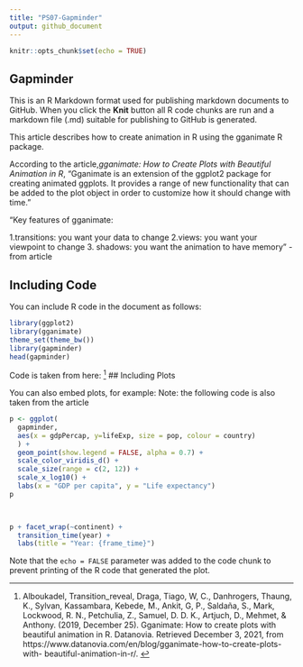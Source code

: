 ```yaml
---
title: "PS07-Gapminder"
output: github_document
---
```


```r
knitr::opts_chunk$set(echo = TRUE)
```

## Gapminder

This is an R Markdown format used for publishing markdown documents to GitHub.
When you click the **Knit** button all R code chunks are run and a markdown 
file (.md) suitable for publishing to GitHub is generated.


This article describes how to create animation in R using the gganimate R 
package.

According to the article,*gganimate: How to Create Plots with Beautiful 
Animation in R*,
"Gganimate is an extension of the ggplot2 package for creating animated ggplots.
It provides a range of new functionality that can be added to the plot object 
in order to customize how it should change with time."

"Key features of gganimate:

1.transitions: you want your data to change
2.views: you want your viewpoint to change
3. shadows: you want the animation to have memory" - from article

## Including Code

You can include R code in the document as follows:

```r
library(ggplot2)
library(gganimate)
theme_set(theme_bw())
library(gapminder)
head(gapminder)
```
Code is taken from here: ^[Alboukadel, Transition_reveal, 
Draga, Tiago, W, C., Danhrogers, Thaung, K., Sylvan, 
Kassambara, Kebede, M., Ankit, G, P., Saldaña, S., Mark, 
Lockwood, R. N., Petchulia, Z., Samuel, D. D. K., Artjuch, D., Mehmet, 
&amp; Anthony. (2019, December 25). Gganimate: How to create plots with 
beautiful animation in R. Datanovia. Retrieved December 3, 2021, from https://www.datanovia.com/en/blog/gganimate-how-to-create-plots-with-
beautiful-animation-in-r/. ] 
## Including Plots

You can also embed plots, for example:
Note: the following code is also taken from the article
```r
p <- ggplot(
  gapminder, 
  aes(x = gdpPercap, y=lifeExp, size = pop, colour = country)
  ) +
  geom_point(show.legend = FALSE, alpha = 0.7) +
  scale_color_viridis_d() +
  scale_size(range = c(2, 12)) +
  scale_x_log10() +
  labs(x = "GDP per capita", y = "Life expectancy")
p


 
p + facet_wrap(~continent) +
  transition_time(year) +
  labs(title = "Year: {frame_time}")

```

Note that the `echo = FALSE` parameter was added to the code chunk to 
prevent printing of the R code that generated the plot.
